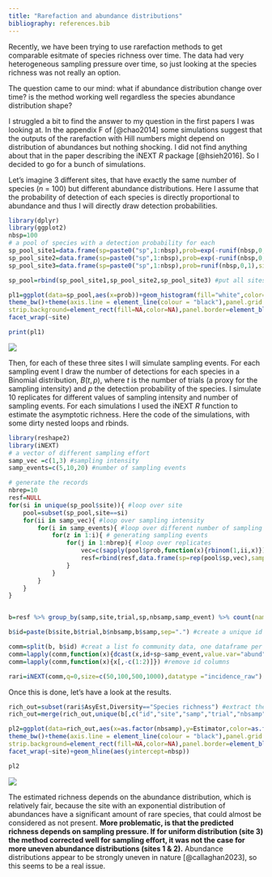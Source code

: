 ```yaml
---
title: "Rarefaction and abundance distributions"
bibliography: references.bib
---
```


Recently, we have been trying to use rarefaction methods to get comparable esitmate of species richness over time. The data had very heterogeneous sampling pressure over time, so just looking at the species richness was not really an option.

The question came to our mind: what if abundance distribution change over time? is the method working well regardless the species abundance distribution shape?

I struggled a bit to find the answer to my question in the first papers I was looking at. In the appendix F of [@chao2014] some simulations suggest that the outputs of the rarefaction with Hill numbers might depend on distribution of abundances but nothing shocking. I did not find anything about that in the paper describing the iNEXT *R* package [@hsieh2016]. So I decided to go for a bunch of simulations.

Let's imagine 3 different sites, that have exactly the same number of species (*n* = 100) but different abundance distributions. Here I assume that the probability of detection of each species is directly proportional to abundance and thus I will directly draw detection probabilities.\

```r
library(dplyr)
library(ggplot2)
nbsp=100
# a pool of species with a detection probability for each
sp_pool_site1=data.frame(sp=paste0("sp",1:nbsp),prob=exp(-runif(nbsp,0,10)),site="site1")
sp_pool_site2=data.frame(sp=paste0("sp",1:nbsp),prob=exp(-runif(nbsp,0,4)),site="site2")
sp_pool_site3=data.frame(sp=paste0("sp",1:nbsp),prob=runif(nbsp,0,1),site="site3")

sp_pool=rbind(sp_pool_site1,sp_pool_site2,sp_pool_site3) #put all sites together

pl1=ggplot(data=sp_pool,aes(x=prob))+geom_histogram(fill="white",color="black")+xlab("detection probability (abundance)")+ylab("Number of species")+
theme_bw()+theme(axis.line = element_line(colour = "black"),panel.grid.major = element_blank(),panel.grid.minor = element_blank(),panel.background = element_blank(),plot.title=element_text(size=14,face="bold",hjust = 0),
strip.background=element_rect(fill=NA,color=NA),panel.border=element_blank(),legend.position="none")+
facet_wrap(~site)

print(pl1)

```

![](images/rare_chunk1.png)

Then, for each of these three sites I will simulate sampling events. For each sampling event I draw the number of detections for each species in a Binomial distribution, $B(t,p)$, where $t$ is the number of trials (a proxy for the sampling intensity) and $p$ the detection probability of the species. I simulate 10 replicates for different values of sampling intensity and number of sampling events. For each simulations I used the iNEXT *R* function to estimate the asymptotic richness. Here the code of the simulations, with some dirty nested loops and rbinds.\

```r
library(reshape2)
library(iNEXT)
# a vector of different sampling effort
samp_vec =c(1,3) #sampling intensity
samp_events=c(5,10,20) #number of sampling events

# generate the records
nbrep=10
resf=NULL
for(si in unique(sp_pool$site)){ #loop over site
	pool=subset(sp_pool,site==si)
	for(ii in samp_vec){ #loop over sampling intensity
		for(i in samp_events){ #loop over different number of sampling events
			for(z in 1:i){ # generating sampling events
				for(j in 1:nbrep){ #loop over replicates
					vec=c(sapply(pool$prob,function(x){rbinom(1,ii,x)}))
					resf=rbind(resf,data.frame(sp=rep(pool$sp,vec),samp=ii,nbsamp=i,samp_event=z,site=si,trial=j))
				}
			}
		}
	}
}


b=resf %>% group_by(samp,site,trial,sp,nbsamp,samp_event) %>% count(name ="abund") #aggregate data per species, for each site and simulation parameters

b$id=paste(b$site,b$trial,b$nbsamp,b$samp,sep=".") #create a unique id for each simulations

comm=split(b, b$id) #creat a list fo community data, one dataframe per simulations
comm=lapply(comm,function(x){dcast(x,id+sp~samp_event,value.var="abund",fill=0)}) #put each data frame in the right format for iNEXT function
comm=lapply(comm,function(x){x[,-c(1:2)]}) #remove id columns

rari=iNEXT(comm,q=0,size=c(50,100,500,1000),datatype ="incidence_raw")

```

Once this is done, let's have a look at the results.

```r
rich_out=subset(rari$AsyEst,Diversity=="Species richness") #extract the predicted richness
rich_out=merge(rich_out,unique(b[,c("id","site","samp","trial","nbsamp")]),by.x="Assemblage",by.y="id") #adding information about parameters of simulations to that

pl2=ggplot(data=rich_out,aes(x=as.factor(nbsamp),y=Estimator,color=as.factor(samp)))+geom_boxplot()+xlab("Number of sampling events")+ylab("Richness estimation")+
theme_bw()+theme(axis.line = element_line(colour = "black"),panel.grid.major = element_blank(),panel.grid.minor = element_blank(),panel.background = element_blank(),plot.title=element_text(size=14,face="bold",hjust = 0),
strip.background=element_rect(fill=NA,color=NA),panel.border=element_blank(),legend.position="right")+labs(color="Sampling intensity")+
facet_wrap(~site)+geom_hline(aes(yintercept=nbsp))

pl2
```

![](images/rare_chunk2.png)

The estimated richness depends on the abundance distribution, which is relatively fair, because the site with an exponential distribution of abundances have a significant amount of rare species, that could almost be considered as not present. **More problematic, is that the predicted richness depends on sampling pressure. If for uniform distribution (site 3) the method corrected well for sampling effort, it was not the case for more uneven abundance distributions (sites 1 & 2).** Abundance distributions appear to be strongly uneven in nature [@callaghan2023], so this seems to be a real issue.
